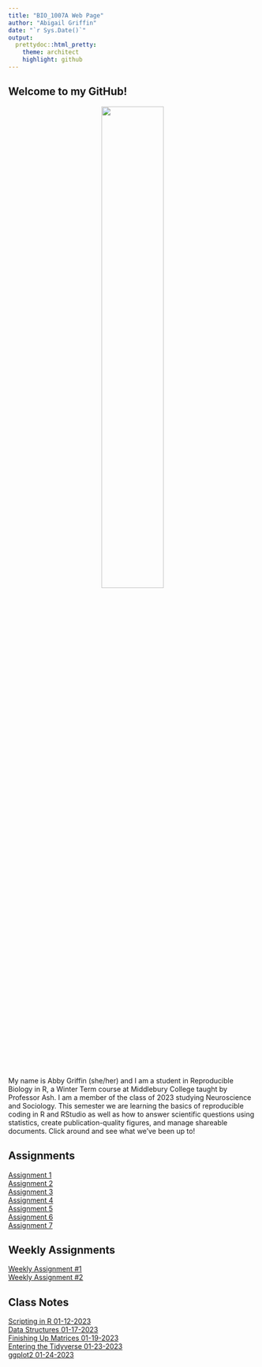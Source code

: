 ```yaml
---
title: "BIO_1007A Web Page"
author: "Abigail Griffin"
date: "`r Sys.Date()`"
output:
  prettydoc::html_pretty:
    theme: architect
    highlight: github
---
```


## Welcome to my GitHub!
<center>
![](images/indexpics/penny.jpeg){width=50%}  
</center>

My name is Abby Griffin (she/her) and I am a student in Reproducible Biology in R, a Winter Term course at Middlebury College taught by Professor Ash. I am a member of the class of 2023 studying Neuroscience and Sociology. This semester we are learning the basics of reproducible coding in R and RStudio as well as how to answer scientific questions using statistics, create publication-quality figures, and manage shareable documents. Click around and see what we've been up to!

## Assignments
[Assignment 1](Assignment1.html)   
[Assignment 2](Assignment2.html)     
[Assignment 3](Assignment3.html)   
[Assignment 4](Assignment4.html)    
[Assignment 5](Assignment5.html)  
[Assignment 6](Assignment6.html)  
[Assignment 7](Assignment7.html)  

## Weekly Assignments
[Weekly Assignment #1](WeeklyAssignment1.html)  
[Weekly Assignment #2](WeeklyAssignment2.html)  

## Class Notes
[Scripting in R 01-12-2023](2023-01-12-Scripting-in-R.R)    
[Data Structures 01-17-2023](2023-01-17-Data-Structures.R)  
[Finishing Up Matrices 01-19-2023](2023-01-19-Finishing-Up-Matrices.R)  
[Entering the Tidyverse 01-23-2023](2023-01-23-Entering-The-tidyverse.html)  
[ggplot2 01-24-2023](2023-01-24-ggplot2.Rmd)  
